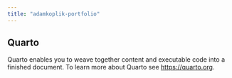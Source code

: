 ```yaml
---
title: "adamkoplik-portfolio"
---
```


## Quarto

Quarto enables you to weave together content and executable code into a finished document. To learn more about Quarto see <https://quarto.org>.

